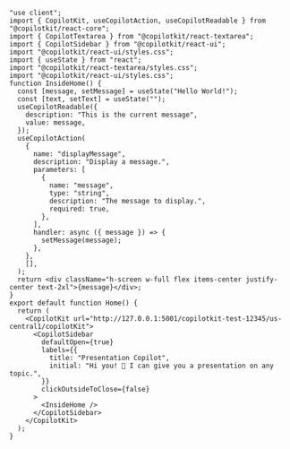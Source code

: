 
```tsx 
"use client";
import { CopilotKit, useCopilotAction, useCopilotReadable } from "@copilotkit/react-core";
import { CopilotTextarea } from "@copilotkit/react-textarea";
import { CopilotSidebar } from "@copilotkit/react-ui";
import "@copilotkit/react-ui/styles.css";
import { useState } from "react";
import "@copilotkit/react-textarea/styles.css";
import "@copilotkit/react-ui/styles.css";
function InsideHome() {
  const [message, setMessage] = useState("Hello World!");
  const [text, setText] = useState("");
  useCopilotReadable({
    description: "This is the current message",
    value: message,
  });
  useCopilotAction(
    {
      name: "displayMessage",
      description: "Display a message.",
      parameters: [
        {
          name: "message",
          type: "string",
          description: "The message to display.",
          required: true,
        },
      ],
      handler: async ({ message }) => {
        setMessage(message);
      },
    },
    [],
  );
  return <div className="h-screen w-full flex items-center justify-center text-2xl">{message}</div>;
}
export default function Home() {
  return (
    <CopilotKit url="http://127.0.0.1:5001/copilotkit-test-12345/us-central1/copilotKit">
      <CopilotSidebar
        defaultOpen={true}
        labels={{
          title: "Presentation Copilot",
          initial: "Hi you! 👋 I can give you a presentation on any topic.",
        }}
        clickOutsideToClose={false}
      >
        <InsideHome />
      </CopilotSidebar>
    </CopilotKit>
  );
}
```
      